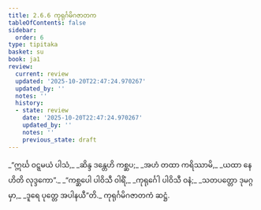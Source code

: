 ```yaml
---
title: 2.6.6 ကုရုင်္ဂမိဂဇာတက
tableOfContents: false
sidebar:
  order: 6
type: tipitaka
basket: su
book: ja1
review:
  current: review
  updated: '2025-10-20T22:47:24.970267'
  updated_by: ''
  notes: ''
  history:
  - state: review
    date: '2025-10-20T22:47:24.970267'
    updated_by: ''
    notes: ''
    previous_state: draft
---
```



<DynamicBreadcrumb />


<ReviewStatus review={frontmatter.review} showDetails={true} />

<HypothesisAnnotation frontmatter={frontmatter} />

<Division number="111" book="ja1" e="ch" v="22" p="55">

<Paragraph number="521" type="verses" book="ja1">
_“ဣင်္ဃ ဝဋ္ဋမယံ ပါသံ,_  
_ဆိန္ဒ ဒန္တေဟိ ကစ္ဆပ;_  
_အဟံ တထာ ကရိဿာမိ,_  
_ယထာ နေဟိတိ လုဒ္ဒကော”._  

</Paragraph>

</Division>
<Division number="112" book="ja1" e="ch" v="22" p="55">

<Paragraph number="522" type="verses" book="ja1">
_“ကစ္ဆပေါ ပါဝိသီ ဝါရိံ,_  
_ကုရုင်္ဂေါ ပါဝိသီ ဝနံ;_  
_သတပတ္တော ဒုမဂ္ဂမှာ,_  
_ဒူရေ ပုတ္တေ အပါနယီ”တိ._  


</Paragraph>
</Division>

<Paragraph number="523" type="center" book="ja1">
ကုရုင်္ဂမိဂဇာတကံ ဆဋ္ဌံ.
</Paragraph>